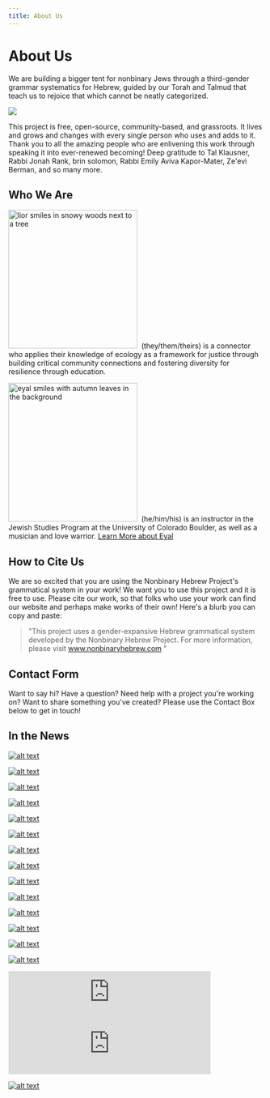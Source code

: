 ```yaml
---
title: About Us
---
```


# About Us

We are building a bigger tent for nonbinary Jews through a third-gender grammar systematics for Hebrew, guided by our Torah and Talmud that teach us to rejoice that which cannot be neatly categorized.

<img src="/img/trans-aleph.png" />

This project is free, open-source, community-based, and grassroots.
It lives and grows and changes with every single person who uses and adds to it.
Thank you to all the amazing people who are enlivening this work through speaking it into ever-renewed becoming!
Deep gratitude to Tal Klausner, Rabbi Jonah Rank, brin solomon, Rabbi Emily Aviva Kapor-Mater, Ze'evi Berman, and so many more.

## Who We Are

<img
  src="/img/lior.png"
  alt="lior smiles in snowy woods next to a tree"
  width="255"
  height="274"
/>
 (they/them/theirs) is a connector who applies their knowledge of ecology as a framework
for justice through building critical community connections and fostering diversity
for resilience through education.

<img
  src="/img/eyal.png"
  alt="eyal smiles with autumn leaves in the background"
  width="255"
  height="274"
/>
 (he/him/his) is an instructor in the Jewish Studies Program at the University of
Colorado Boulder, as well as a musician and love warrior. [Learn More about Eyal](https://www.colorado.edu/jewishstudies/faculty-and-staff/faculty/eyal-rivlin)

## How to Cite Us

We are so excited that you are using the Nonbinary Hebrew Project's grammatical system
in your work!
We want you to use this project and it is free to use.
Please cite our work, so that folks who use your work can find our website and perhaps make works of their own!
Here's a blurb you can copy and paste:

> "This project uses a gender-expansive Hebrew grammatical system developed by the Nonbinary Hebrew Project.
> For more information, please visit www.nonbinaryhebrew.com "

## Contact Form

Want to say hi?
Have a question?
Need help with a project
you're working on?
Want to share something you've created?
Please use the Contact Box below
to get in touch!

## In the News

[![alt text](image.png)](https://www.jta.org/2018/11/19/life-religion/college-student-created-way-transgender-people-speak-hebrew)

[![alt text](image-3.png)](https://www.timesofisrael.com/in-an-increasingly-nonbinary-world-is-gendered-hebrew-willing-to-adapt/)

[![alt text](image-2.png)](https://www.haaretz.com/us-news/u-s-students-invent-new-hebrew-grammar-for-non-binary-speakers-1.6673572)

[![alt text](image-5.png)](https://www.westword.com/news/cu-boulder-student-and-professor-create-space-in-hebrew-for-non-binary-individuals-11062930)

[![alt text](image-6.png)](https://altec.colorado.edu/sec/express/2018/12/09/nonbinary-hebrew)

[![alt text](image-7.png)](https://www.boulderweekly.com/entertainment/the-walls-move-outwards/)

[![alt text](image-8.png)](https://www.colorado.edu/today/2018/12/12/student-constructs-gender-inclusive-hebrew-language-rules?fbclid=IwAR0alMpE7-h7Y-fkk8U5Ln9uGoc4XFVbrBhf4eaGGjqXBKUDSJDxjqL2tpU)

[![alt text](image-9.png)](https://forward.com/culture/417978/why-making-hebrew-nonbinary-is-so-crucial/)

[![alt text](image-10.png)](https://www.them.us/story/queer-inclusive-judaism)

[![alt text](image-11.png)](https://forum.duolingo.com/comment/29759227/A-way-for-nonbinary-people-to-speak-Hebrew-in-the-first-person)

[![alt text](image-12.png)](https://www.juedische-allgemeine.de/juedische-welt/hebraeisch-fuer-alle/)

[![alt text](image-13.png)](https://www.nytimes.com/2019/03/27/style/gender-fluid-bar-bat-mitzvah.html)

[![alt text](image-14.png)](https://anchor.fm/the-activist-hustle/episodes/Episode-3--Love--Gender-Expression--and-Being-Mycelium-e3cc85)

[![alt text](image-15.png)](https://blogs.brandeis.edu/freshideasfromhbi/ending-gendered-hebrew-expanding-jewish-identity/)

<iframe
  src="https://creators.spotify.com/pod/show/the-activist-hustle/embed/episodes/Episode-3--Love--Gender-Expression--and-Being-Mycelium-e3cc85/a-abaj1u"
  height="102px"
  width="400px"
  frameborder="0"
  scrolling="no"
></iframe>

<iframe
  src="https://creators.spotify.com/pod/show/dearqueers/embed/episodes/Dear-Judaism-with-Lior-Gross--Eyal-Rivlin-from-The-Nonbinary-Hebrew-Project-ememnh/a-a3rag18"
  height="102px"
  width="400px"
  frameborder="0"
  scrolling="no"
></iframe>

[![alt text](image-16.png)](https://www.tabletmag.com/sections/community/articles/outside-the-gender-binary)

